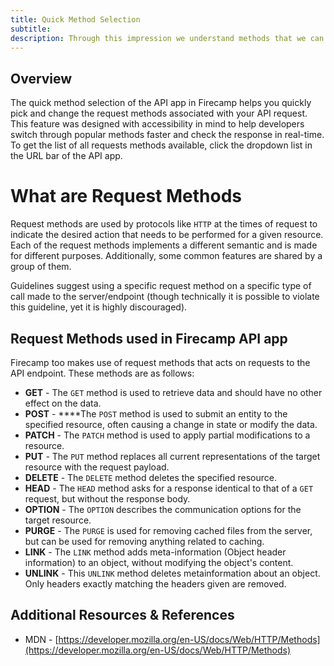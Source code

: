```yaml
---
title: Quick Method Selection
subtitle:
description: Through this impression we understand methods that we can configure with APIs in Firecamp
---
```


## Overview

The quick method selection of the API app in Firecamp helps you quickly pick and change the request methods associated with your API request. This feature was designed with accessibility in mind to help developers switch through popular methods faster and check the response in real-time. To get the list of all requests methods available, click the dropdown list in the URL bar of the API app.

# What are Request Methods

Request methods are used by protocols like `HTTP` at the times of request to indicate the desired action that needs to be performed for a given resource. Each of the request methods implements a different semantic and is made for different purposes. Additionally, some common features are shared by a group of them.

Guidelines suggest using a specific request method on a specific type of call made to the server/endpoint (though technically it is possible to violate this guideline, yet it is highly discouraged).

## Request Methods used in Firecamp API app

Firecamp too makes use of request methods that acts on requests to the API endpoint. These methods are as follows:

- **GET** - The `GET` method is used to retrieve data and should have no other effect on the data.
- **POST** - ****The `POST` method is used to submit an entity to the specified resource, often causing a change in state or modify the data.
- **PATCH** - The `PATCH` method is used to apply partial modifications to a resource.
- **PUT** - The `PUT` method replaces all current representations of the target resource with the request payload.
- **DELETE** - The `DELETE` method deletes the specified resource.
- **HEAD** - The `HEAD` method asks for a response identical to that of a `GET` request, but without the response body.
- **OPTION** - The `OPTION` describes the communication options for the target resource.
- **PURGE** - The `PURGE` is used for removing cached files from the server, but can be used for removing anything related to caching.
- **LINK** - The `LINK` method adds meta-information (Object header information) to an object, without modifying the object's content.
- **UNLINK** - This `UNLINK` method deletes metainformation about an object. Only headers exactly matching the headers given are removed.

## Additional Resources & References

- MDN - [https://developer.mozilla.org/en-US/docs/Web/HTTP/Methods](https://developer.mozilla.org/en-US/docs/Web/HTTP/Methods)
